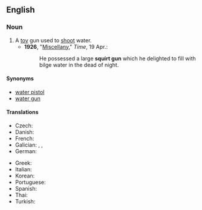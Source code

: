 ==English==

===Noun===
{{en-noun}}

# A [[toy]] gun used to [[shoot]] water.
#* '''1926''', "[http://www.time.com/time/magazine/article/0,9171,729168-2,00.html Miscellany]," ''Time'', 19 Apr.:
#*: He possessed a large '''squirt gun''' which he delighted to fill with bilge water in the dead of night.

====Synonyms====
* [[water pistol]]
* [[water gun]]

====Translations====
{{trans-top|a toy gun used to shoot water}}
* Czech: {{t|cs|stříkací pistole|f}}
* Danish: {{t+|da|vandpistol|c}}
* French: {{t+|fr|pistolet à eau|m}}
* Galician: {{t|gl|sucho}}, {{t|gl|cichote|m}}, {{t|gl|xiringa|f}}
* German: {{t+|de|Wasserpistole|f}}
{{trans-mid}}
* Greek: {{t|el|νεροπίστολο}}
* Italian: {{t|it|pistola ad acqua|f}}
* Korean: {{t+|ko|물총}}
* Portuguese: {{t|pt|pistola d'água|f}}
* Spanish: {{t|es|pistola de agua|f}}
* Thai: {{t|th|ปืนฉีดน้ำ}}
* Turkish: {{t|tr|su tabancası}}
{{trans-bottom}}